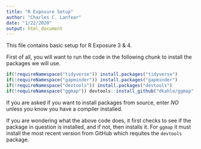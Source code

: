 ```yaml
---
title: "R Exposure Setup"
author: "Charles C. Lanfear"
date: "1/22/2020"
output: html_document
---
```


This file contains basic setup for R Exposure 3 & 4.

First of all, you will want to run the code in the following chunk to install the packages we will use.

```r
if(!requireNamespace("tidyverse")) install.packages("tidyverse")
if(!requireNamespace("gapminder")) install.packages("gapminder")
if(!requireNamespace("devtools")) install.packages("devtools")
if(!requireNamespace("ggmap")) devtools::install_github("dkahle/ggmap", ref = "tidyup")
```

If you are asked if you want to install packages from source, enter *NO* unless you know you have a compiler installed.

If you are wondering what the above code does, it first checks to see if the package in question is installed, and if not, then installs it. For `ggmap` it must install the most recent version from GitHub which requites the `devtools` package.